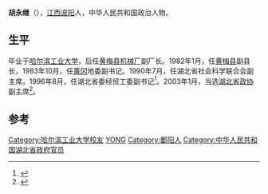 '''胡永继'''（{{bd|1944年|11月||}}），[[江西|江西]][[波阳|波阳]]人，中华人民共和国政治人物。

==生平==
毕业于[[哈尔滨工业大学|哈尔滨工业大学]]，后任[[黄梅县机械厂|黄梅县机械厂]]副厂长。1982年1月，任[[黄梅县|黄梅县]]副县长，1983年10月，任[[黄冈|黄冈]]地委副书记。1990年7月，任湖北省社会科学联合会副主席。1996年8月，任湖北省委经贸工委副书记<ref>{{cite news|title=胡永继同志简历|url=http://www.hb.xinhuanet.com/jgdh/hbzx_ld8.htm|accessdate=2014-04-07|newspaper=新华网}}</ref>。2003年1月，当选[[中国人民政治协商会议湖北省委员会|湖北省政协]]副主席<ref>{{cite news|title=原省政协副主席胡永继来我县调研|url=http://cyxw.cn/News/CYXW/55272.html|accessdate=2014-04-07|newspaper=中国崇阳网|archive-url=https://web.archive.org/web/20140408232804/http://cyxw.cn/News/CYXW/55272.html|archive-date=2014-04-08|dead-url=yes}}</ref>。 

==参考==
{{reflist}}
{{中国政治人物小作品}}

{{Authority control}}
{{DEFAULTSORT:H}}
[[Category:哈尔滨工业大学校友|Category:哈尔滨工业大学校友]]
[[Category:胡姓|YONG]]
[[Category:鄱阳人|Category:鄱阳人]]
[[Category:中华人民共和国湖北省政府官员|Category:中华人民共和国湖北省政府官员]]